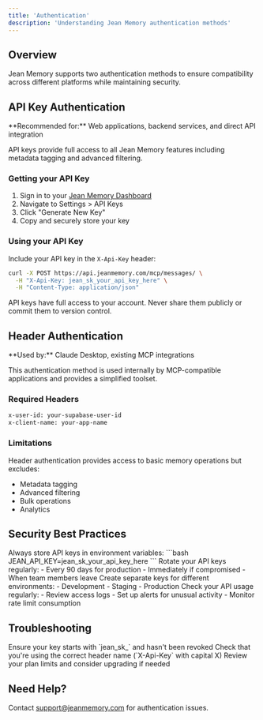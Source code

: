 ```yaml
---
title: 'Authentication'
description: 'Understanding Jean Memory authentication methods'
---
```


## Overview

Jean Memory supports two authentication methods to ensure compatibility across different platforms while maintaining security.

## API Key Authentication

<Info>
  **Recommended for:** Web applications, backend services, and direct API integration
</Info>

API keys provide full access to all Jean Memory features including metadata tagging and advanced filtering.

### Getting your API Key

1. Sign in to your [Jean Memory Dashboard](https://jeanmemory.com/dashboard)
2. Navigate to Settings > API Keys
3. Click "Generate New Key"
4. Copy and securely store your key

### Using your API Key

Include your API key in the `X-Api-Key` header:

```bash
curl -X POST https://api.jeanmemory.com/mcp/messages/ \
  -H "X-Api-Key: jean_sk_your_api_key_here" \
  -H "Content-Type: application/json"
```

<Warning>
  API keys have full access to your account. Never share them publicly or commit them to version control.
</Warning>

## Header Authentication

<Info>
  **Used by:** Claude Desktop, existing MCP integrations
</Info>

This authentication method is used internally by MCP-compatible applications and provides a simplified toolset.

### Required Headers

```bash
x-user-id: your-supabase-user-id
x-client-name: your-app-name
```

### Limitations

Header authentication provides access to basic memory operations but excludes:
- Metadata tagging
- Advanced filtering
- Bulk operations
- Analytics

## Security Best Practices

<AccordionGroup>
  <Accordion title="Environment Variables" icon="lock">
    Always store API keys in environment variables:
    ```bash
    JEAN_API_KEY=jean_sk_your_api_key_here
    ```
  </Accordion>
  
  <Accordion title="Key Rotation" icon="rotate">
    Rotate your API keys regularly:
    - Every 90 days for production
    - Immediately if compromised
    - When team members leave
  </Accordion>
  
  <Accordion title="Restrict Key Scope" icon="shield">
    Create separate keys for different environments:
    - Development
    - Staging
    - Production
  </Accordion>
  
  <Accordion title="Monitor Usage" icon="chart-line">
    Check your API usage regularly:
    - Review access logs
    - Set up alerts for unusual activity
    - Monitor rate limit consumption
  </Accordion>
</AccordionGroup>

## Troubleshooting

<Steps>
  <Step title="Invalid API Key">
    Ensure your key starts with `jean_sk_` and hasn't been revoked
  </Step>
  <Step title="Authentication Failed">
    Check that you're using the correct header name (`X-Api-Key` with capital X)
  </Step>
  <Step title="Rate Limited">
    Review your plan limits and consider upgrading if needed
  </Step>
</Steps>

## Need Help?

Contact [support@jeanmemory.com](mailto:support@jeanmemory.com) for authentication issues.